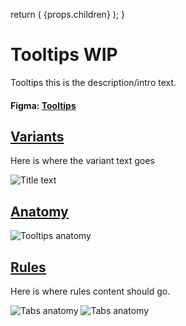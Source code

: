 

  return (
    <Layout
      title="Design"
      sideNav="design"
      editPageRoute="design/components/tooltips"
      shouldIncludePageIndex
    >
      {props.children}
    </Layout>
  );
}

# Tooltips WIP

<IntroText>Tooltips this is the description/intro text.</IntroText>

#### Figma: [Tooltips](<https://www.figma.com/file/W3hxWj6VZydNaNGJSGxRsV/TableKit-Components-(3.0)>)

## [Variants](#variants)

Here is where the variant text goes

![Title text](/static/img/components/PLACEHOLDER.png 'IMAGEDESCRIPTION')

## [Anatomy](website/src/design/components/tooltips.html#anatomy)

![Tooltips anatomy](/static/img/components/anatomy-tooltips.svg 'IMAGEDESCRIPTION')

## [Rules](website/src/design/components/tooltips.html#rules)

Here is where rules content should go.

![Tabs anatomy](/static/img/components/placeholder-rules.png 'IMAGEDESCRIPTION') ![Tabs anatomy](/static/img/components/placeholder-rules.png 'IMAGEDESCRIPTION')
